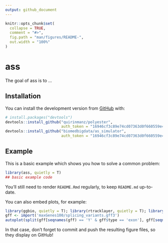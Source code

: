 ```yaml
---
output: github_document
---
```


<!-- README.md is generated from README.Rmd. Please edit that file -->

```r
knitr::opts_chunk$set(
  collapse = TRUE,
  comment = "#>",
  fig.path = "man/figures/README-",
  out.width = "100%"
)
```

# ass

<!-- badges: start -->
<!-- badges: end -->

The goal of ass is to ...

## Installation

<!-- You can install the released version of ass from [CRAN](https://CRAN.R-project.org) with: -->

<!-- ``` r -->
<!-- install.packages("ass") -->
<!-- ``` -->

 You can install the development version from [GitHub](https://github.com/) with:

``` r
# install.packages("devtools")
devtools::install_github("quirinmanz/polyester",
                         auth_token = "16946cf3c89e74cd07363d0f660559e4339d730b")
devtools::install_github("biomedbigdata/as_simulator",
                         auth_token = "16946cf3c89e74cd07363d0f660559e4339d730b")
```
## Example

This is a basic example which shows you how to solve a common problem:

```r
library(ass, quietly = T)
## basic example code
```

<!-- What is special about using `README.Rmd` instead of just `README.md`? You can include R chunks like so: -->

<!-- ```{r cars} -->
<!-- #summary(cars) -->
<!-- ``` -->

You'll still need to render `README.Rmd` regularly, to keep `README.md` up-to-date.

You can also embed plots, for example:

```r
library(ggbio, quietly = T); library(rtracklayer, quietly = T); library(GenomicFeatures, quietly = T)
gff <- import('maxGenes100/splicing_variants.gff3')
autoplot(split(gff[seqnames(gff) == 'Y' & gff$type == 'exon'], gff[seqnames(gff) == 'Y' & gff$type == 'exon']$transcript_id))
```

In that case, don't forget to commit and push the resulting figure files, so they display on GitHub!
